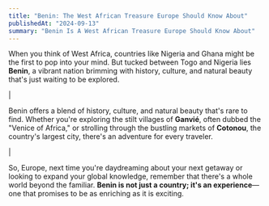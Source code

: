 ```yaml
---
title: "Benin: The West African Treasure Europe Should Know About"
publishedAt: "2024-09-13"
summary: "Benin Is A West African Treasure Europe Should Know About"
---
```


When you think of West Africa, countries like Nigeria and Ghana might be the first to pop into your mind. But tucked between Togo and Nigeria lies **Benin**, a vibrant nation brimming with history, culture, and natural beauty that's just waiting to be explored.

|

Benin offers a blend of history, culture, and natural beauty that's rare to find. Whether you're exploring the stilt villages of **Ganvié**, often dubbed the "Venice of Africa," or strolling through the bustling markets of **Cotonou**, the country's largest city, there's an adventure for every traveler.

|

So, Europe, next time you're daydreaming about your next getaway or looking to expand your global knowledge, remember that there's a whole world beyond the familiar. **Benin is not just a country; it's an experience**—one that promises to be as enriching as it is exciting.
